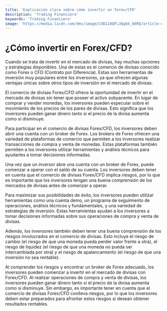 ```yaml
---
title: 'Explicación clara sobre cómo invertir en forex/CFD'
description: 'Trading Financiero'
keywords: 'Trading Financiero'
image: 'https://media.licdn.com/dms/image/C4D12AQFL3QgQ4_66RQ/article-cover_image-shrink_720_1280/0/1590700172373?e=2147483647&v=beta&t=e6nhQ8n6csKmTliuftKe9jLQvtC2wTrOeQp1gkDI_xs'
---
```




# ¿Cómo invertir en Forex/CFD?

Cuando se trata de invertir en el mercado de divisas, hay muchas opciones y estrategias disponibles. Una de estas es el comercio de divisas conocido como Forex o CFD (Contrato por Diferencia). Estas son herramientas de inversión muy populares entre los inversores, ya que ofrecen algunas ventajas únicas sobre otros tipos de inversión en el mercado de divisas.

<ImageAdd source="https://cdn.educba.com/academy/wp-content/uploads/2014/02/Forex-Trading-Strategies-1.jpg"/>

El comercio de divisas Forex/CFD ofrece la oportunidad de invertir en el mercado de divisas sin tener que poseer el activo subyacente. En lugar de comprar y vender monedas, los inversores pueden especular sobre el movimiento de los precios de los pares de divisas. Esto significa que los inversores pueden ganar dinero tanto si el precio de la divisa aumenta como si disminuye.

<ImageAdd source="https://www.thesportsbank.net/wp-content/uploads/2021/05/Forex-Market-1.jpg"/>

Para participar en el comercio de divisas Forex/CFD, los inversores deben abrir una cuenta con un broker de Forex. Los brokers de Forex ofrecen una variedad de plataformas de comercio que permiten a los inversores realizar transacciones de compra y venta de monedas. Estas plataformas también permiten a los inversores utilizar herramientas y análisis técnicos para ayudarles a tomar decisiones informadas.

<ImageAdd source="https://www.forex.com/en-uk/-/media/project/gain-capital/forex/feature-images/platforms/overview/platforms-overview-statichero-compress.png?h=550&iar=0&w=832"/>

Una vez que un inversor abre una cuenta con un broker de Forex, puede comenzar a operar con el saldo de su cuenta. Los inversores deben tener en cuenta que el comercio de divisas Forex/CFD implica riesgos, por lo que es importante que los inversores tengan una buena comprensión de los mercados de divisas antes de comenzar a operar.

Para maximizar sus posibilidades de éxito, los inversores pueden utilizar herramientas como una cuenta demo, un programa de seguimiento de operaciones, análisis técnicos y fundamentales, y una variedad de estrategias de inversión. Estas herramientas ayudan a los inversores a tomar decisiones informadas sobre sus operaciones de compra y venta de divisas.

Además, los inversores también deben tener una buena comprensión de los riesgos involucrados en el comercio de divisas. Esto incluye el riesgo de cambio (el riesgo de que una moneda pueda perder valor frente a otra), el riesgo de liquidez (el riesgo de que una moneda no pueda ser intercambiada por otra) y el riesgo de apalancamiento (el riesgo de que una inversión no sea rentable).

<ImageAdd source="https://paxforex.org/sites/default/files/risk_encounters_in_forex_trading.jpg"/>

Al comprender los riesgos y encontrar un broker de Forex adecuado, los inversores pueden comenzar a invertir en el mercado de divisas con Forex/CFD. Al realizar operaciones de compra y venta de divisas, los inversores pueden ganar dinero tanto si el precio de la divisa aumenta como si disminuye. Sin embargo, es importante tener en cuenta que el comercio de divisas Forex/CFD conlleva riesgos, por lo que los inversores deben estar preparados para afrontar estos riesgos si desean obtener resultados rentables.